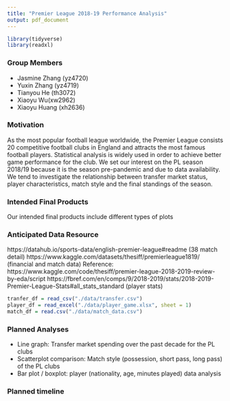 ```yaml
---
title: "Premier League 2018-19 Performance Analysis"
output: pdf_document
---
```


```r
library(tidyverse)
library(readxl)
```

### Group Members
* Jasmine Zhang (yz4720)
* Yuxin Zhang (yz4719)
* Tianyou He (th3072)
* Xiaoyu Wu(xw2962)
* Xiaoyu Huang (xh2636)

### Motivation
As the most popular football league worldwide, the Premier League consists 20 competitive football clubs in England and attracts the most famous football players. Statistical analysis is widely used in order to achieve better game performance for the club. We set our interest on the PL season 2018/19 because it is the season pre-pandemic and due to data availability. We tend to investigate the relationship between transfer market status, player characteristics, match style and the final standings of the season. 

### Intended Final Products
Our intended final products include different types of plots 

### Anticipated Data Resource
https://datahub.io/sports-data/english-premier-league#readme (38 match detail)
https://www.kaggle.com/datasets/thesiff/premierleague1819/ (financial and match data)
Reference: https://www.kaggle.com/code/thesiff/premier-league-2018-2019-review-by-eda/script 
https://fbref.com/en/comps/9/2018-2019/stats/2018-2019-Premier-League-Stats#all_stats_standard (player stats)
```r
tranfer_df = read_csv("./data/transfer.csv")
player_df = read_excel("./data/player_game.xlsx", sheet = 1)
match_df = read.csv("./data/match_data.csv")
```

### Planned Analyses 
* Line graph: Transfer market spending over the past decade for the PL clubs
* Scatterplot comparison: Match style (possession, short pass, long pass) of the PL clubs
* Bar plot / boxplot: player (nationality, age, minutes played) data analysis

### Planned timeline

